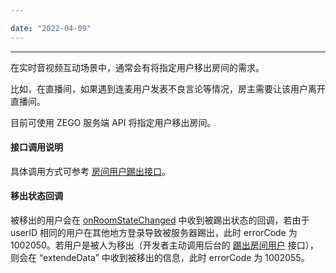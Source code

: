 ```yaml
---

date: "2022-04-09"
---
```


<Title>如何将指定用户移出房间？</Title>



- - -

在实时音视频互动场景中，通常会有将指定用户移出房间的需求。

比如，在直播间，如果遇到连麦用户发表不良言论等情况，房主需要让该用户离开直播间。

目前可使用 ZEGO 服务端 API 将指定用户移出房间。

#### 接口调用说明

具体调用方式可参考 [房间用户踢出接口](/real-time-video-server/api-reference/room/kick-out-user)。

#### 移出状态回调

被移出的用户会在 [onRoomStateChanged](https://doc-zh.zego.im/article/api?doc=Express_Video_SDK_API~Java_android~class~im-zego-zegoexpress-callback-i-zego-event-handler#on-room-state-changed) 中收到被踢出状态的回调，若由于 userID 相同的用户在其他地方登录导致被服务器踢出，此时 errorCode 为 1002050。若用户是被人为移出（开发者主动调用后台的 [踢出房间用户](/real-time-video-server/api-reference/room/kick-out-user) 接口），则会在 “extendeData” 中收到被移出的信息，此时 errorCode 为 1002055。
